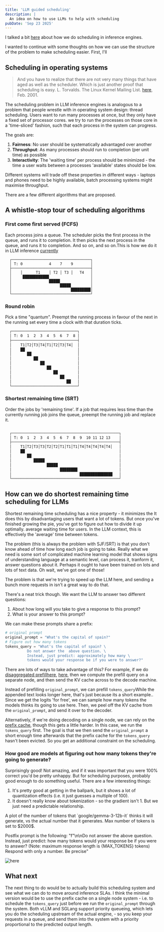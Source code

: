 ```yaml
---
title: 'LLM guided scheduling'
description: |
  An idea on how to use LLMs to help with scheduling
pubDate: 'Sep 23 2025'
---
```



I talked a bit [here](/blog/scheduling-in-inference-engines) about how we do
scheduling in inference engines.

I wanted to continue with some thoughts on how we can use the structure of the
problem to make scheduling easier. First, I'll

## Scheduling in operating systems

> And you have to realize that there are not very many things that have aged
> as well as the scheduler. Which is just another proof that scheduling is
> easy. <Sidenote> L. Torvalds. The Linux Kernel Mailing List. [here](http://tech-insider.org/linux/research/2001/1215.html), Feb. 2001. </Sidenote>

The scheduling problem in LLM inference engines is analogous to a problem that
people wrestle with in operating system design: thread scheduling. Users want
to run many processes at once, but they only have a fixed set of processor
cores. we try to run the processes on those core in a 'time-sliced' fashion,
such that each process in the system can progress.

The goals are:

1. **Fairness**: No user should be systematically advantaged over another
2. **Throughput**: As many processes should run to completion (per unit time)
   as possible
3. **Interactivity**: The 'waiting time' per process should be minimized - the
   time a user waits between a processes 'available' states should be low.

Different systems will trade off these properties in different ways - laptops
and phones need to be highly available, batch processing systems might maximise
throughput.

There are a few different algorithms that are proposed.

## A whistle-stop tour of scheduling algorithms

### First come first served (FCFS)

Each process joins a queue. The scheduler picks the first process in the queue,
and runs it to completion. It then picks the next process in the queue, and
runs it to completion. And so on, and so on.<Sidenote>This is how we do it in LLM inference [currently](/blog/scheduling-in-inference-engines) </Sidenote>

```
  ┌────────────────────────────────────┐
  │ T: 0            4    7    9        │
  ├────────────────────────────────────┤
  │    │      T1    │ T2 │ T3 │   T4   │
  │     ████████████                   │
  │                 █████              │
  │                      █████         │
  │                           █████████│
  └────────────────────────────────────┘
```

### Round robin

Pick a time "quantum". Preempt the running process in favour of the next in the
running set every time a clock with that duration ticks.

```txt
  ┌──────────────────────────────┐
  │ T: 0  1  2  3  4  5  6  7  8 │
  ├──────────────────────────────┤
  │    T1│T2│T3│T4│T1│T2│T3│T4│  │
  │    ██                        │
  │       ██                     │
  │          ██                  │
  │             ██               │
  │                ██            │
  │                   ██         │
  │                      ██      │
  │                         ██   │
  └──────────────────────────────┘
```

### Shortest remaining time (SRT)

Order the jobs by 'remaining time'. If a job that requires less time than the
currently running job joins the queue, preempt the running job and replace it.

```txt

  ┌─────────────────────────────────────────────────┐
  │ T: 0  1  2  3  4  5  6  7  8  9  10 11 12 13    │
  ├─────────────────────────────────────────────────┤
  │    T1│T2│T3│T3│T2│T2│T1│T1│T1│T4│T4│T4│T4│T4│   │
  │    ██                                           │
  │       ██                                        │
  │          █████                                  │
  │                █████                            │
  │                      ████████                   │
  │                               ███████████████   │
  └─────────────────────────────────────────────────┘
```

## How can we do shortest remaining time scheduling for LLMs

Shortest remaining time scheduling has a nice property - it minimizes the <Sidenote>
It does this by disadvantaging users that want a lot of tokens. But once
you've finished growing the pie, you've got to figure out how to divide it up
optimally. </Sidenote>
average waiting time for users. In the LLM context, this is effectively the
'average' time between tokens.

The problem (this is always the problem with SJF/SRT) is that you don't know
ahead of time how long each job is going to take. Really what we need is some
sort of complicated machine learning model that shows signs of understanding
language at a semantic level, can process it, tranform it, answer questions
about it. Perhaps it ought to have been trained on lots and lots of text data.
Oh wait, we've got one of those!

The problem is that we're trying to speed up the LLM here, and sending a
bunch more requests in isn't a great way to do that.

There's a neat trick though. We want the LLM to answer two different questions:

1. About how long will you take to give a response to this prompt?
2. What is your answer to this prompt?

We can make these prompts share a prefix:

```python
# original prompt
original_prompt = "What's the capital of spain?"
# Figure out how many tokens
tokens_query = "What's the capital of spain? \
          Do not answer the  above question. \
          Instead, just predict: approximately how many \
          tokens would your response be if you were to answer?"
```

There are lots of ways to take advantage of this? For example, if we do
[disaggregated
prefill](https://docs.vllm.ai/en/v0.9.2/features/disagg_prefill.html)<Sidenote>[here](https://github.com/ai-dynamo/dynamo),
[here](https://lmsys.org/blog/2025-05-05-large-scale-ep/)</Sidenote>, then we
compute the prefill query on a separate node, and then send the KV cache across
to the decode machine.

Instead of prefilling `original_prompt`, we can prefill `tokens_query`<Sidenote>While the appended text looks longer here, that's just because its a short example.</Sidenote>.
Since we get the logits 'for free', we can sample how many tokens the models
thinks its going to use here. Then, we peel off the KV cache from the
`original_prompt`, and send it over to the decoder.

Alternatively, if we're doing decoding on a single node, we can rely on the
[prefix cache](https://docs.vllm.ai/en/stable/design/prefix_caching.html),
though this gets a little harder. In this case, we run the `tokens_query`
first. The goal is that we then send the `original_prompt` a short enough time
afterwards that the prefix cache for the `tokens_query` hasn't been evicted.
So you get an additional constraint on the scheduling.

### How good are models at figuring out how many tokens they're going to generate?

Surprisingly good! Not amazing, and if it was important that you were 100%
correct you'd be pretty unhappy. But for scheduling purposes, probably good
enough to do something useful. There are a few interesting things:

1. It's pretty good at getting in the ballpark, but it shows a lot of
   quantization effects (i.e. it just guesses a multiple of $100$).
2. It doesn't really know about tokenization - so the gradient isn't $1$. But
   we just need a predictable relationship.

<Sidenote unnumbered>
 A plot of the number of tokens that `google/gemma-3-12b-it` thinks it will
 generate, vs the actual number that it generates. Max number of tokens is set
 to $2000$.

Postfix prompt is the following: "f"\n\nDo not answer the above
question. Instead, just predict: how many tokens would your response be if you
were to answer? (Note: maximum response length is \{MAX_TOKENS\}
tokens) Respond with only a number. Be precise"

</Sidenote>

![here](../../assets/blogimages/llm-guided-scheduling/prediction_plot.png)

## What next

The next thing to do would be to actually build this scheduling system and see
what we can do to move around inference SLAs. I think the minimal version would
be to use the prefix cache on a single node system - i.e. to schedule the
`tokens_query` just before we run the `original_prompt` through the system.
Both vLLM and SGLang support priority queueing, which lets you do the
scheduling upstream of the actual engine, - so you keep your requests in a
queue, and send them into the system with a priority proportional to the
predicted output length.
